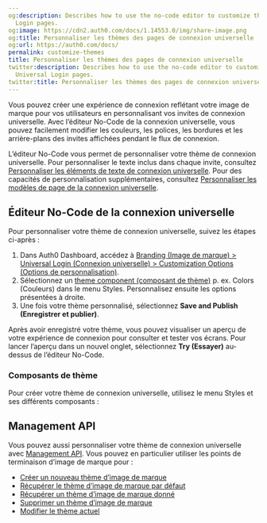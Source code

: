 ```yaml
---
og:description: Describes how to use the no-code editor to customize themes for Universal
  Login pages.
og:image: https://cdn2.auth0.com/docs/1.14553.0/img/share-image.png
og:title: Personnaliser les thèmes des pages de connexion universelle
og:url: https://auth0.com/docs/
permalink: customize-themes
title: Personnaliser les thèmes des pages de connexion universelle
twitter:description: Describes how to use the no-code editor to customize themes for
  Universal Login pages.
twitter:title: Personnaliser les thèmes des pages de connexion universelle
---
```


Vous pouvez créer une expérience de connexion reflétant votre image de marque pour vos utilisateurs en personnalisant vos invites de connexion universelle. Avec l’éditeur No-Code de la connexion universelle, vous pouvez facilement modifier les couleurs, les polices, les bordures et les arrière-plans des invites affichées pendant le flux de connexion.

L’éditeur No-Code vous permet de personnaliser votre thème de connexion universelle. Pour personnaliser le texte inclus dans chaque invite, consultez [Personnaliser les éléments de texte de connexion universelle](/brand-and-customize/customize-text-elements). Pour des capacités de personnalisation supplémentaires, consultez [Personnaliser les modèles de page de la connexion universelle](/login/universal-login/universal-experience/customize-templates).



## Éditeur No-Code de la connexion universelle

Pour personnaliser votre thème de connexion universelle, suivez les étapes ci-après :

1. Dans Auth0 Dashboard, accédez à [Branding (Image de marque) > Universal Login (Connexion universelle) > Customization Options (Options de personnalisation)](https://manage.auth0.com/#/universal-login/customizations/colors).
2. Sélectionnez un [theme component (composant de thème)](#theme-components) p. ex. Colors (Couleurs) dans le menu Styles. Personnalisez ensuite les options présentées à droite.
3. Une fois votre thème personnalisé, sélectionnez **Save and Publish (Enregistrer et publier)**.

Après avoir enregistré votre thème, vous pouvez visualiser un aperçu de votre expérience de connexion pour consulter et tester vos écrans. Pour lancer l’aperçu dans un nouvel onglet, sélectionnez **Try (Essayer)** au-dessus de l’éditeur No-Code.

### Composants de thème

Pour créer votre thème de connexion universelle, utilisez le menu Styles et ses différents composants :



## Management API

Vous pouvez aussi personnaliser votre thème de connexion universelle avec [Management API](/api/management/v2). Vous pouvez en particulier utiliser les points de terminaison d’image de marque pour :

* [Créer un nouveau thème d’image de marque](/api/management/v2/branding/post-branding-theme)
* [Récupérer le thème d’image de marque par défaut](/api/management/v2/branding/get-default-branding-theme)
* [Récupérer un thème d’image de marque donné](/api/management/v2/branding/get-branding-theme)
* [Supprimer un thème d’image de marque](/api/management/v2/branding/delete-branding-theme)
* [Modifier le thème actuel](/api/management/v2/branding/patch-branding-theme)